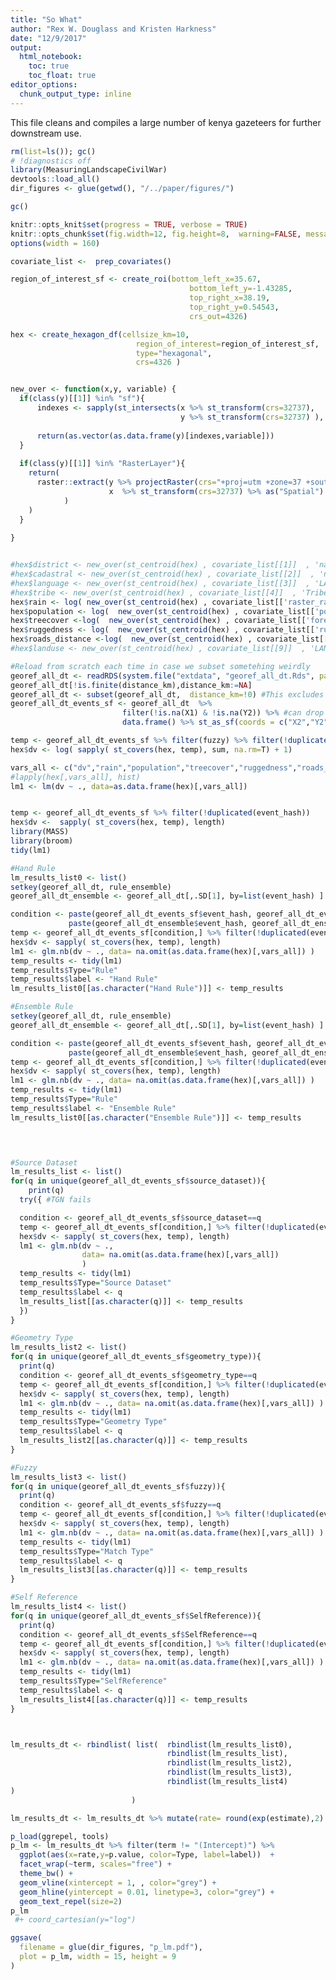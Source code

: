 ```yaml
---
title: "So What"
author: "Rex W. Douglass and Kristen Harkness"
date: "12/9/2017"
output: 
  html_notebook:
    toc: true
    toc_float: true
editor_options: 
  chunk_output_type: inline
---
```



This file cleans and compiles a large number of kenya gazeteers for further downstream use.

```r
rm(list=ls()); gc()
# !diagnostics off
library(MeasuringLandscapeCivilWar)
devtools::load_all()
dir_figures <- glue(getwd(), "/../paper/figures/")

gc()

knitr::opts_knit$set(progress = TRUE, verbose = TRUE)
knitr::opts_chunk$set(fig.width=12, fig.height=8,  warning=FALSE, message=FALSE, cache=TRUE)
options(width = 160)

```

```r

covariate_list <-  prep_covariates()

region_of_interest_sf <- create_roi(bottom_left_x=35.67,
                                        bottom_left_y=-1.43285,
                                        top_right_x=38.19,
                                        top_right_y=0.54543,
                                        crs_out=4326)

hex <- create_hexagon_df(cellsize_km=10,
                            region_of_interest=region_of_interest_sf,
                            type="hexagonal",
                            crs=4326 )


new_over <- function(x,y, variable) {
  if(class(y)[[1]] %in% "sf"){
      indexes <- sapply(st_intersects(x %>% st_transform(crs=32737),
                                      y %>% st_transform(crs=32737) ), function(z) if (length(z)==0) NA_integer_ else z[1])
      
      return(as.vector(as.data.frame(y)[indexes,variable]))
  } 
  
  if(class(y)[[1]] %in% "RasterLayer"){
    return(
      raster::extract(y %>% projectRaster(crs="+proj=utm +zone=37 +south +datum=WGS84 +units=m +no_defs"),
                      x  %>% st_transform(crs=32737) %>% as("Spatial") %>% as("SpatialPoints")  
            )
    )
  }
    
}


#hex$district <- new_over(st_centroid(hex) , covariate_list[[1]]  , 'name' )
#hex$cadastral <- new_over(st_centroid(hex) , covariate_list[[2]]  , 'name' )
#hex$language <- new_over(st_centroid(hex) , covariate_list[[3]]  , 'LANGUAGE' )
#hex$tribe <- new_over(st_centroid(hex) , covariate_list[[4]]  , 'Tribe' )
hex$rain <- log( new_over(st_centroid(hex) , covariate_list[['raster_rain']]  , 'Tribe' ) + 1)
hex$population <- log(  new_over(st_centroid(hex) , covariate_list[['pop_raster_roi']]  , '' ) + 1)
hex$treecover <-log(  new_over(st_centroid(hex) , covariate_list[['forest_raster_roi']]  , '' ) + 1)
hex$ruggedness <- log(  new_over(st_centroid(hex) , covariate_list[['ruggedness_raster_roi']]  , '' ) + 1)
hex$roads_distance <-log(  new_over(st_centroid(hex) , covariate_list[['roads_distance_to']]  , '' ) + 1)
#hex$landuse <- new_over(st_centroid(hex) , covariate_list[[9]]  , 'LANDUSE' )

```

```r
#Reload from scratch each time in case we subset sometehing weirdly
georef_all_dt <- readRDS(system.file("extdata", "georef_all_dt.Rds", package = "MeasuringLandscapeCivilWar")) 
georef_all_dt[!is.finite(distance_km),distance_km:=NA] 
georef_all_dt <- subset(georef_all_dt,  distance_km=!0) #This excludes all self references , we need that here but not necessarily elsewhere
georef_all_dt_events_sf <- georef_all_dt  %>% 
                         filter(!is.na(X1) & !is.na(Y2)) %>% #can drop anything without a coordinate because you'll never be able to aggregate those
                         data.frame() %>% st_as_sf(coords = c("X2","Y2"),  crs = 4326, agr = "constant", remove=F, na.fail =F)

temp <- georef_all_dt_events_sf %>% filter(fuzzy) %>% filter(!duplicated(event_hash))
hex$dv <- log( sapply( st_covers(hex, temp), sum, na.rm=T) + 1)

vars_all <- c("dv","rain","population","treecover","ruggedness","roads_distance") #,"landuse"
#lapply(hex[,vars_all], hist)
lm1 <- lm(dv ~ ., data=as.data.frame(hex)[,vars_all])


temp <- georef_all_dt_events_sf %>% filter(!duplicated(event_hash))
hex$dv <-  sapply( st_covers(hex, temp), length) 
library(MASS)
library(broom)
tidy(lm1)

```

```r


#Hand Rule
lm_results_list0 <- list()
setkey(georef_all_dt, rule_ensemble)
georef_all_dt_ensemble <- georef_all_dt[,.SD[1], by=list(event_hash) ]

condition <- paste(georef_all_dt_events_sf$event_hash, georef_all_dt_events_sf$place_hash) %in% 
             paste(georef_all_dt_ensemble$event_hash, georef_all_dt_ensemble$place_hash) #table(condition)
temp <- georef_all_dt_events_sf[condition,] %>% filter(!duplicated(event_hash))
hex$dv <- sapply( st_covers(hex, temp), length) 
lm1 <- glm.nb(dv ~ ., data= na.omit(as.data.frame(hex)[,vars_all]) )
temp_results <- tidy(lm1)
temp_results$Type="Rule"
temp_results$label <- "Hand Rule"
lm_results_list0[[as.character("Hand Rule")]] <- temp_results

#Ensemble Rule
setkey(georef_all_dt, rule_ensemble)
georef_all_dt_ensemble <- georef_all_dt[,.SD[1], by=list(event_hash) ]

condition <- paste(georef_all_dt_events_sf$event_hash, georef_all_dt_events_sf$place_hash) %in% 
             paste(georef_all_dt_ensemble$event_hash, georef_all_dt_ensemble$place_hash) #table(condition)
temp <- georef_all_dt_events_sf[condition,] %>% filter(!duplicated(event_hash))
hex$dv <- sapply( st_covers(hex, temp), length) 
lm1 <- glm.nb(dv ~ ., data= na.omit(as.data.frame(hex)[,vars_all]) )
temp_results <- tidy(lm1)
temp_results$Type="Rule"
temp_results$label <- "Ensemble Rule"
lm_results_list0[[as.character("Ensemble Rule")]] <- temp_results



  
#Source Dataset
lm_results_list <- list()
for(q in unique(georef_all_dt_events_sf$source_dataset)){
    print(q)
  try({ #TGN fails

  condition <- georef_all_dt_events_sf$source_dataset==q
  temp <- georef_all_dt_events_sf[condition,] %>% filter(!duplicated(event_hash))
  hex$dv <- sapply( st_covers(hex, temp), length) 
  lm1 <- glm.nb(dv ~ .,
                data= na.omit(as.data.frame(hex)[,vars_all]) 
                )
  temp_results <- tidy(lm1)
  temp_results$Type="Source Dataset"
  temp_results$label <- q
  lm_results_list[[as.character(q)]] <- temp_results
  })
}

#Geometry Type
lm_results_list2 <- list()
for(q in unique(georef_all_dt_events_sf$geometry_type)){
  print(q)
  condition <- georef_all_dt_events_sf$geometry_type==q
  temp <- georef_all_dt_events_sf[condition,] %>% filter(!duplicated(event_hash))
  hex$dv <- sapply( st_covers(hex, temp), length) 
  lm1 <- glm.nb(dv ~ ., data= na.omit(as.data.frame(hex)[,vars_all]) )
  temp_results <- tidy(lm1)
  temp_results$Type="Geometry Type"
  temp_results$label <- q
  lm_results_list2[[as.character(q)]] <- temp_results
}

#Fuzzy
lm_results_list3 <- list()
for(q in unique(georef_all_dt_events_sf$fuzzy)){
  print(q)
  condition <- georef_all_dt_events_sf$fuzzy==q
  temp <- georef_all_dt_events_sf[condition,] %>% filter(!duplicated(event_hash))
  hex$dv <- sapply( st_covers(hex, temp), length) 
  lm1 <- glm.nb(dv ~ ., data= na.omit(as.data.frame(hex)[,vars_all]) )
  temp_results <- tidy(lm1)
  temp_results$Type="Match Type"
  temp_results$label <- q
  lm_results_list3[[as.character(q)]] <- temp_results
}

#Self Reference
lm_results_list4 <- list()
for(q in unique(georef_all_dt_events_sf$SelfReference)){
  print(q)
  condition <- georef_all_dt_events_sf$SelfReference==q
  temp <- georef_all_dt_events_sf[condition,] %>% filter(!duplicated(event_hash))
  hex$dv <- sapply( st_covers(hex, temp), length) 
  lm1 <- glm.nb(dv ~ ., data= na.omit(as.data.frame(hex)[,vars_all]) )
  temp_results <- tidy(lm1)
  temp_results$Type="SelfReference"
  temp_results$label <- q
  lm_results_list4[[as.character(q)]] <- temp_results
}



lm_results_dt <- rbindlist( list(  rbindlist(lm_results_list0),
                                   rbindlist(lm_results_list),
                                   rbindlist(lm_results_list2),
                                   rbindlist(lm_results_list3),
                                   rbindlist(lm_results_list4)
)
                           )

lm_results_dt <- lm_results_dt %>% mutate(rate= round(exp(estimate),2) )

p_load(ggrepel, tools)
p_lm <- lm_results_dt %>% filter(term != "(Intercept)") %>%
  ggplot(aes(x=rate,y=p.value, color=Type, label=label))  + 
  facet_wrap(~term, scales="free") + 
  theme_bw() +
  geom_vline(xintercept = 1, , color="grey") + 
  geom_hline(yintercept = 0.01, linetype=3, color="grey") + 
  geom_text_repel(size=2)
p_lm
 #+ coord_cartesian(y="log")

ggsave(
  filename = glue(dir_figures, "p_lm.pdf"),
  plot = p_lm, width = 15, height = 9
)

```



